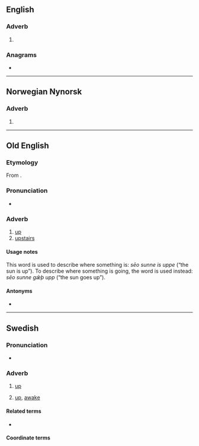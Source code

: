 ==English==

===Adverb===
{{head|en|adverb}}

# {{obsolete spelling of|en|up}}

===Anagrams===
* {{anagrams|en|a=eppu|pupe}}

----

==Norwegian Nynorsk==

===Adverb===
{{head|nn|adverb}}

# {{nn-former|oppe|1938}}

----

==Old English==

===Etymology===
From {{inh|ang|gem-pro|*uppai}}.

===Pronunciation===
* {{ang-IPA|uppe}}

===Adverb===
{{ang-adv}}

# [[up]]
# [[upstairs]]

====Usage notes====
This word is used to describe where something is: ''sēo sunne is uppe'' (“the sun is up”). To describe where something is going, the word {{m|ang|upp}} is used instead: ''sēo sunne gǣþ upp'' (“the sun goes up”).

====Antonyms====
* {{l|ang|niþre}}

{{cln|ang|terms with usage examples}}

----

==Swedish==

===Pronunciation===
* {{audio|sv|Sv-uppe.ogg|Audio}}

===Adverb===
{{head|sv|adverb}}

# {{lb|sv|adverb of place}} [[up]] {{q|in a more elevated position relative to the speaker or another object of comparison}}
#: {{ant|sv|nere}}
#: {{ux|sv|Han klättrade '''upp''', så nu är han '''uppe''' på taket|He climbed '''up''', so now he's '''up''' on the roof}}
#: {{ux|sv|Efter att solen '''gått upp''' så är den '''uppe'''|After the sun '''has risen ("gone up")''', it is '''up'''}}
# {{lb|sv|adverb of place}} [[up]], [[awake]]

====Related terms====
* {{l|sv|upp}} {{q|adverb of direction}}

====Coordinate terms====
{{col2-u|sv|{{l|sv|ner}}, {{l|sv|ned}}|{{l|sv|in}} / {{l|sv|inne}}|{{l|sv|ut}} / {{l|sv|ute}}|{{l|sv|fram}} / {{l|sv|framme}}|{{l|sv|hem}} / {{l|sv|hemma}}|{{l|sv|bort}} / {{l|sv|borta}}|{{l|sv|dit}} / {{l|sv|där}}|{{l|sv|hit}} / {{l|sv|här}}}}